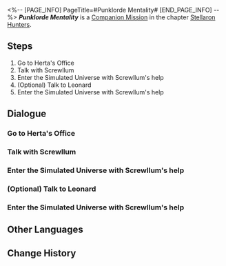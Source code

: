 <%-- [PAGE_INFO]
PageTitle=#Punklorde Mentality#
[END_PAGE_INFO] --%>
{{Stub|Dialogue, characters, and location(s)}}
{{Mission Infobox
|id            = 2000702
|title         = 
|image         = Mission Punklorde Mentality.png
|type          = Companion
|event_name    = 
|chapter       = Stellaron Hunters (Companion Mission Chapter)
|requirements  = [[Companion Mission]] ''[[Punklorde Mentality]]'' completed
|summary       = <!--official mission summary from Fate's Atlas-->
|characters    = <!--characters that appear in this mission-->
|startLocation = <!--location as it intially appears on the mission screen-->
|world         = <!--i.e. Penacony-->
|area          = <!--i.e. A Child's Dream-->
|prev          = 
|next          = Punklorde Mentality
|exp           = 
|credits       = 
|stellarJade   = 
|other         = 
}}
'''''Punklorde Mentality''''' is a [[Companion Mission]] in the chapter [[Stellaron Hunters (Companion Mission Chapter)|Stellaron Hunters]].

==Steps==
# Go to Herta's Office
# Talk with Screwllum
# Enter the Simulated Universe with Screwllum's help
# (Optional) Talk to Leonard
# Enter the Simulated Universe with Screwllum's help

<!--
==Gameplay Notes==

--><!--
==Trial Character==

-->
==Dialogue==
{{Stub Dialogue}}
===Go to Herta's Office===
{{Mission Description|type=companion|location=<!--to be added-->|Silver Wolf's path of infiltration eventually leads to Herta's office. After giving it some thoughts, Leonard and you decide to tell this bad news to Herta herself.}}
{{Dialogue Start}}
:{{tx}}
{{Dialogue End}}

===Talk with Screwllum===
{{Mission Description|type=companion|location=<!--to be added-->|update|Silver Wolf's path of infiltration eventually leads to Herta's office. After giving it some thoughts, Leonard and you decide to tell this bad news to Herta herself.<br />However, the moment you entered the office, you got a surprise...}}
{{Dialogue Start}}
:{{tx}}
{{Dialogue End}}

===Enter the Simulated Universe with Screwllum's help===
{{Mission Description|type=companion|location=<!--to be added-->|update|Screwllum's visit was to terminate the Simulated Universe project, how surprising! Thankfully, the robot gentleman is an open-minded individual, and he is more than happy to provide you with whatever help you need in your investigation before shutting down the system for good.}}
{{Dialogue Start}}
:{{tx}}
{{Dialogue End}}

===(Optional) Talk to Leonard===
{{Mission Description|type=companion|location=<!--to be added-->|update|Screwllum's visit was to terminate the Simulated Universe project, how surprising! Thankfully, the robot gentleman is an open-minded individual, and he is more than happy to provide you with whatever help you need in your investigation before shutting down the system for good.}}
{{Dialogue Start}}
:{{tx}}
{{Dialogue End}}

===Enter the Simulated Universe with Screwllum's help===
{{Mission Description|type=companion|location=<!--to be added-->|update|Screwllum's visit is to terminate the Simulated Universe project. How surprising! Thankfully, the robot gentleman is an open-minded individual, and he is more than happy to provide you with whatever help you need in your investigation before shutting down the system for good.}}
{{Dialogue Start}}
:{{tx}}
{{Dialogue End}}

==Other Languages==
{{Other Languages
|en   = Punklorde Mentality
|zhs  = 朋克洛德精神
|zht  = 龐克洛德精神
|ja   = パンクロード精神
|ko   = 펑크 로드 스피릿
|es   = Mentalidad de Punklorde
|fr   = Mentalité punklordienne
|ru   = Дух Панклорда
|th   = Punklorde Mentality
|vi   = Tinh Thần Punklorde
|de   = Mental Punklorde
|id   = Punklorde Mentality
|pt   = Mentalidade de Punklorde
}}

==Change History==
{{Change History|1.1}}
